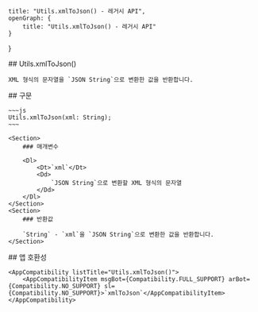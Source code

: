
    title: "Utils.xmlToJson() - 레거시 API",
    openGraph: {
        title: "Utils.xmlToJson() - 레거시 API"
    }
}

<Section>
    ## Utils.xmlToJson()

    XML 형식의 문자열을 `JSON String`으로 변환한 값을 반환합니다.
</Section>
<Section>
    ## 구문

    ~~~js
    Utils.xmlToJson(xml: String);
    ~~~

    <Section>
        ### 매개변수

        <Dl>
            <Dt>`xml`</Dt>
            <Dd>
                `JSON String`으로 변환할 XML 형식의 문자열
            </Dd>
        </Dl>
    </Section>
    <Section>
        ### 반환값

        `String` - `xml`을 `JSON String`으로 변환한 값을 반환합니다.
    </Section>
</Section>
<Section>
    ## 앱 호환성

    <AppCompatibility listTitle="Utils.xmlToJson()">
        <AppCompatibilityItem msgBot={Compatibility.FULL_SUPPORT} arBot={Compatibility.NO_SUPPORT} sl={Compatibility.NO_SUPPORT}>`xmlToJson`</AppCompatibilityItem>
    </AppCompatibility>
</Section>